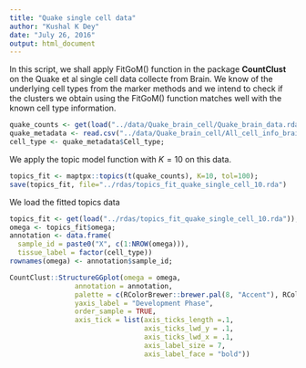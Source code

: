 ```yaml
---
title: "Quake single cell data"
author: "Kushal K Dey"
date: "July 26, 2016"
output: html_document
---
```


In this script, we shall apply FitGoM() function in the package **CountClust** on the Quake et al single cell data collecte from Brain. We know of the underlying cell types from the marker methods and we intend to check if the clusters we obtain using the FitGoM() function matches well with the known cell type information.

```r
quake_counts <- get(load("../data/Quake_brain_cell/Quake_brain_data.rda"));
quake_metadata <- read.csv("../data/Quake_brain_cell/All_cell_info_brain.csv", sep=";")
cell_type <- quake_metadata$Cell_type;
```

We apply the topic model function with $K=10$ on this data.

```r
topics_fit <- maptpx::topics(t(quake_counts), K=10, tol=100);
save(topics_fit, file="../rdas/topics_fit_quake_single_cell_10.rda")
```

We load the fitted topics data 

```r
topics_fit <- get(load("../rdas/topics_fit_quake_single_cell_10.rda"));
omega <- topics_fit$omega;
annotation <- data.frame(
  sample_id = paste0("X", c(1:NROW(omega))),
  tissue_label = factor(cell_type))
rownames(omega) <- annotation$sample_id;

CountClust::StructureGGplot(omega = omega,
                annotation = annotation,
                palette = c(RColorBrewer::brewer.pal(8, "Accent"), RColorBrewer::brewer.pal(8, "Spectral")),
                yaxis_label = "Development Phase",
                order_sample = TRUE,
                axis_tick = list(axis_ticks_length =.1,
                                 axis_ticks_lwd_y = .1,
                                 axis_ticks_lwd_x = .1,
                                 axis_label_size = 7,
                                 axis_label_face = "bold"))
```

